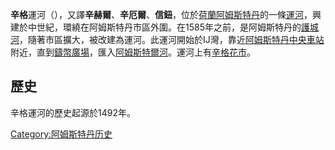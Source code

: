 {{unreferenced|time=2016-04-30T09:31:23+00:00}}
'''辛格'''運河（{{lang-nl|Singel}}），又譯'''辛赫爾'''、'''辛厄爾'''、'''信鈕'''，位於[[荷蘭|荷蘭]][[阿姆斯特丹|阿姆斯特丹]]的一條[[運河|運河]]，興建於中世紀，環繞在阿姆斯特丹市區外圍。在1585年之前，是阿姆斯特丹的[[護城河|護城河]]，隨著市區擴大，被改建為運河。此運河開始於IJ灣，靠近[[阿姆斯特丹中央車站|阿姆斯特丹中央車站]]附近，直到[[铸币广场_(阿姆斯特丹)|鑄幣廣場]]，匯入[[阿姆斯特爾河|阿姆斯特爾河]]。運河上有[[辛格花市|辛格花市]]。
==歷史==
辛格運河的歷史起源於1492年。

{{DEFAULTSORT:Singel}}
[[Category:阿姆斯特丹历史|Category:阿姆斯特丹历史]]